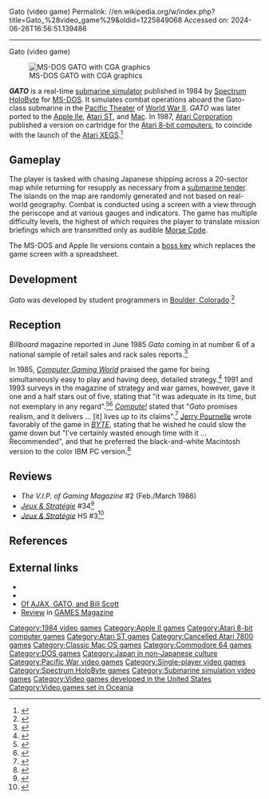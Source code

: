 Gato (video game)
Permalink: //en.wikipedia.org/w/index.php?title=Gato_%28video_game%29&oldid=1225849068
Accessed on: 2024-06-26T16:56:51.139486



------
Gato (video game)
{{Short description|1984 video game}}
{{Infobox video game
|title = GATO
|image = GATO-video-game-box-cover.jpg
|developer = [[Spectrum HoloByte]]<br>Xanth F/X (Atari 8-bit)<ref name="wen">{{cite journal|last1=Wen|first1=Howard H.|title=Gato Review|journal=Video Games & Computer Entertainment|date=January 1989|url=https://archive.org/details/vgce_02}}</ref>
|publisher = Spectrum HoloByte<br>[[Atari Corporation]]
|designer = Paul Arlton<br>Ed Dawson
|released = '''1984:''' MS-DOS, Mac<br>'''1985:''' Apple II<br>'''1986:''' Atari ST<br>'''1987:''' Atari 8-bit
|genre = [[Submarine simulator]]
|modes = [[Single-player video game|Single-player]]
|platforms = [[MS-DOS]], [[Apple II series|Apple II]], [[Atari 8-bit]], [[Atari ST]], [[Mac (computer)|Mac]], [[Commodore 64]]
}}

[[Image:Gatoshot.png|thumb|MS-DOS GATO with CGA graphics]]

'''''GATO''''' is a real-time [[submarine simulator]] published in 1984 by [[Spectrum HoloByte]] for [[MS-DOS]]. It simulates combat operations aboard the Gato-class submarine {{USS|Growler|SS-215}} in the [[Pacific War|Pacific Theater]] of [[World War II]]. ''GATO'' was later ported to the [[Apple IIe]], [[Atari ST]], and [[Mac (computer)|Mac]]. In 1987, [[Atari Corporation]] published a version on cartridge for the [[Atari 8-bit computers]], to coincide with the launch of the [[Atari XEGS]].<ref>{{cite web|title=GATO XE Label|url=https://atariage.com/software_page.php?SoftwareID=3796|website=Atari Age}}</ref>

== Gameplay ==
The player is tasked with chasing Japanese shipping across a 20-sector map while returning for resupply as necessary from a [[submarine tender]]. The islands on the map are randomly generated and not based on real-world geography. Combat is conducted using a screen with a view through the periscope and at various gauges and indicators. The game has multiple difficulty levels, the highest of which requires the player to translate mission briefings which are transmitted only as audible [[Morse Code]].

The MS-DOS and Apple IIe versions contain a [[boss key]] which replaces the game screen with a spreadsheet.

== Development ==
''Gato'' was developed by student programmers in [[Boulder, Colorado]].<ref>{{cite news|title=Flight-simulation game is so real that even A.F. wants a piece of action|url=https://news.google.com/newspapers?id=-fQoAAAAIBAJ&pg=6907,3498328&dq=market-gato&hl=en|newspaper=The Deseret News|date=24 January 1988}}</ref>

== Reception ==
''Billboard'' magazine reported in June 1985 ''Gato'' coming in at number 6 of a national sample of retail sales and rack sales reports.<ref>{{cite news|title=3D Living Today - The Top 10|newspaper=Miami Herald|date=29 June 1985}}</ref>

In 1985, ''[[Computer Gaming World]]'' praised the game for being simultaneously easy to play and having deep, detailed strategy.<ref name = "CGW">{{citation | date = Apr–May 1985 | last = Sipe | first = Russell | magazine = [[Computer Gaming World]] | title = IBM Goes to War | pages = 24–25}}</ref> 1991 and 1993 surveys in the magazine of strategy and war games, however, gave it one and a half stars out of five, stating that "it was adequate in its time, but not exemplary in any regard".<ref name="brooks199111">{{cite magazine | url=http://www.cgwmuseum.org/galleries/index.php?year=1991&pub=2&id=88 | title=Computer Strategy and Wargames: The 1900-1950 Epoch / Part I (A-L) of an Annotated Paiktography | magazine=Computer Gaming World | date=November 1991 | accessdate=18 November 2013 | author=Brooks, M. Evan | pages=138}}</ref><ref name="brooks199309">{{cite magazine | url=http://www.cgwmuseum.org/galleries/index.php?year=1993&pub=2&id=110 | title=Brooks' Book of Wargames: 1900-1950, A-P | magazine=Computer Gaming World | date=September 1993 | accessdate=30 July 2014 | author=Brooks, M. Evan | pages=118}}</ref> ''[[Compute!]]'' stated that "''Gato'' promises realism, and it delivers ... [it] lives up to its claims".<ref name="williams198511">{{cite news | url=https://archive.org/stream/1985-11-compute-magazine/Compute_Issue_066_1985_Nov#page/n91/mode/2up | title=Gato For Apple And IBM | work=Compute! | date=November 1985 | accessdate=30 October 2013 | author=Williams, Michael B. | pages=90 | type=review}}</ref> [[Jerry Pournelle]] wrote favorably of the game in ''[[BYTE]]'', stating that he wished he could slow the game down but "I've certainly wasted enough time with it ... Recommended", and that he preferred the black-and-white Macintosh version to the color IBM PC version.<ref name="pournelle198509">{{cite news | url=https://archive.org/stream/byte-magazine-1985-09/1985_09_BYTE_10-09_Homebrewing#page/n329/mode/2up | title=PC, Peripherals, Programs, and People | work=BYTE | date=September 1985 | accessdate=27 October 2013 | author=Pournelle, Jerry | pages=347}}</ref>

==Reviews==
* ''The V.I.P. of Gaming Magazine'' #2 (Feb./March 1986)
* ''[[:fr:Jeux et Stratégie|Jeux & Stratégie]]'' #34<ref>{{cite web | url=https://archive.org/details/jeux-et-strategie-34/page/40/mode/2up | title=Jeux & stratégie 34 | date=August 1985}}</ref>
* ''[[:fr:Jeux et Stratégie|Jeux & Stratégie]]'' HS #3<ref>{{cite web | url=https://archive.org/details/jeux-et-strategie-hs-3/page/86/mode/2up | title=Jeux & stratégie HS 3 | year=1986}}</ref>

==References==
{{reflist}}

==External links==
* {{moby game|id=/gato|name=''GATO''}}
* {{Internet Archive game|id=msdos_GATO_1984|platform=MS-DOS}}
* [http://www.bytecellar.com/archives/000069.php Of AJAX, GATO, and Bill Scott]
* [https://archive.org/details/games-58-1984-december/page/50/mode/2up Review] in [[GAMES Magazine]]

[[Category:1984 video games]]
[[Category:Apple II games]]
[[Category:Atari 8-bit computer games]]
[[Category:Atari ST games]]
[[Category:Cancelled Atari 7800 games]]
[[Category:Classic Mac OS games]]
[[Category:Commodore 64 games]]
[[Category:DOS games]]
[[Category:Japan in non-Japanese culture]]
[[Category:Pacific War video games]]
[[Category:Single-player video games]]
[[Category:Spectrum HoloByte games]]
[[Category:Submarine simulation video games]]
[[Category:Video games developed in the United States]]
[[Category:Video games set in Oceania]]